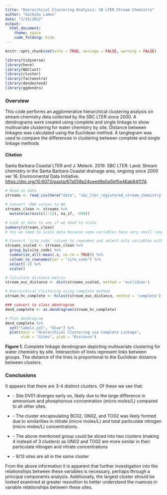 ```yaml
---
title: "Hierarchical Clustering Analysis: SB LTER Stream Chemistry"
author: "Sachiko Lamen"
date: "2/15/2022"
output:
  html_document:
    theme: space
    code_folding: hide
---
```


```r
knitr::opts_chunk$set(echo = TRUE, message = FALSE, warning = FALSE)

library(tidyverse)
library(here)
library(NbClust)
library(cluster)
library(factoextra)
library(dendextend)
library(ggdendro)
```

### **Overview**

This code performs an agglomerative hierarchical clustering analysis on stream chemistry data collected by the SBC LTER since 2000. A dendrograms were created using complete and single linkage to show multivariate clustering for water chemistry by site. Distance between linkages was calculated using the Euclidean method. A tanglegram was used to compare the differences in clustering between complete and single linkage methods

#### **Citation**

Santa Barbara Coastal LTER and J. Melack. 2019. SBC LTER: Land: Stream chemistry in the Santa Barbara Coastal drainage area, ongoing since 2000 ver 16. Environmental Data Initiative. <https://doi.org/10.6073/pasta/67a558a24ceed9a0a5bf5e46ab841174>.

```r
# Read in data
streams <- read_csv(here("data", "sbc_lter_registered_stream_chemistry.csv"))

# Convert -999 values to NA
streams_clean <- streams %>%
  mutate(across(c(1:12), na_if, -999))
```

```r
# Look at data to see if we need to scale
summary(streams_clean)
# Yes we need to scale data because some variables have very small ranges (-10-111) while others have  very large ranges (0-586060)

# Convert `site_code` column to rownames and select only variables with numerical values to scale
streams_scaled <- streams_clean %>%
  group_by(site_code) %>%
  summarize_all(~mean(.x, na.rm = TRUE)) %>%
  column_to_rownames(var = "site_code") %>%
  select(-1) %>%
  scale()

```

```r
# Calculate distance matrix
stream_euc_distance <- dist(streams_scaled, method = 'euclidian') 

# Hierarchical clustering using complete method
stream_hc_complete <- hclust(stream_euc_distance, method = 'complete')

### convert to class dendrogram
dend_complete <- as.dendrogram(stream_hc_complete)

# Plot dendrogram
dend_complete %>%
  set("labels_col", "blue") %>%
  plot(main = "Hierarchical Clustering via Complete Linkage",
       xlab = "Sites", ylab = "Distance")

```

**Figure 1.** Complete linkage dendrogram depicting multivariate clustering for water chemistry by site. Intersection of lines represent links between groups. The distance of the lines is proportional to the Euclidean distance between clusters.

### **Conclusions**

It appears that there are 3-4 distinct clusters. Of these we see that:

-   \- Site DV01 diverges early on, likely due to the large difference in ammonium and phosphorous concentration (micro moles/L) compared to all other sites.

-   \- The cluster encapsulating BC02, ON02, and TO02 was likely formed due to similarities in nitrate (micro moles/L) and total particulate nitrogen (micro moles/L) concentrations.

-   \- The above mentioned group could be sliced into two clusters (making 4 instead of 3 clusters) as ON02 and TO02 are more similar in their particulate nitrogen and nitrate concentrations

-   \- 9/13 sites are all in the same cluster

From the above information it is apparent that further investigation into the relationships between these variables is necessary, perhaps through a principal components analysis. Additionally, the largest cluster should be looked examined at greater resoultion to better understand the nuances in variable relationships between these sites.
